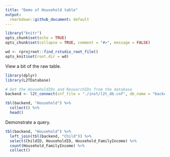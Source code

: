 ```yaml
---
title: "Demo of Household table"
output: 
  rmarkdown::github_document: default
---
```


```r
library("knitr")
opts_chunk$set(echo = TRUE)
opts_chunk$set(collapse = TRUE, comment = "#>", message = FALSE)

wd <- rprojroot::find_rstudio_root_file()
opts_knit$set(root.dir = wd)
```

View a bit of the raw table.

```r
library(dplyr)
library(L2TDatabase)

# Get the HouseholdIDs and ResearchIDs from the database
backend <- l2t_connect(cnf_file = "./inst/l2t_db.cnf", db_name = "backend")

tbl(backend, "Household") %>% 
  collect() %>% 
  head()
```

Demonstrate a query.

```r
tbl(backend, "Household") %>% 
  left_join(tbl(backend, "Child")) %>% 
  select(ChildID, HouseholdID, Household_FamilyIncome) %>% 
  count(Household_FamilyIncome) %>% 
  collect()
```

